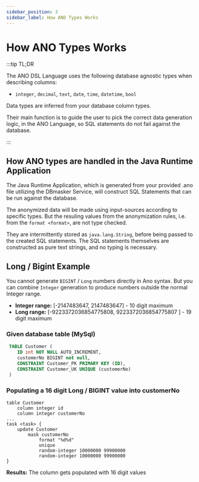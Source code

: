 ```yaml
---
sidebar_position: 3
sidebar_label: How ANO Types Works
---
```


# How ANO Types Works

:::tip TL;DR

The ANO DSL Language uses the following database agnostic types when describing columns:

- `integer`, `decimal`, `text`, `date`, `time`, `datetime`, `bool`

Data types are inferred from your database column types.

Their main function is to guide the user to pick the correct data generation logic, in the ANO Language, so SQL statements do not fail against the database.

:::

## How ANO types are handled in the Java Runtime Application

The Java Runtime Application, which is generated from your provided .ano file utilizing the DBmasker Service, will construct SQL Statements that can be run against the database.

The anonymized data will be made using input-sources according to specific types. But the resuling values from the anonymization rules, i.e. from the `format <format>`, are not type checked.

They are intermittently stored as `java.lang.String`, before being passed to the created SQL statements. The SQL statements themselves are constructed as pure text strings, and no typing is necessary.

## Long / Bigint Example

You cannot generate `BIGINT` / `Long` numbers directly in Ano syntax. But you can combine `Integer` generation to produce numbers outside the normal Integer range.

- **Integer range:** [-2147483647, 2147483647] - 10 digit maximum
- **Long range:** [-9223372036854775808, 9223372036854775807 ] - 19 digit maximum

### Given database table (MySql)

```sql
 TABLE Customer (
	ID int NOT NULL AUTO_INCREMENT,
	customerNo BIGINT not null,
    CONSTRAINT Customer_PK PRIMARY KEY (ID),
	CONSTRAINT Customer_UK UNIQUE (customerNo)
 )
```

### Populating a 16 digit Long / BIGINT value into customerNo

```ano
table Customer
    column integer id
    column integer customerNo
...
task <task> {
    update Customer
        mask customerNo
            format "%d%d"
            unique
            random-integer 10000000 99900000
            random-integer 10000000 99900000
}
```

**Results:** The column gets populated with 16 digit values
